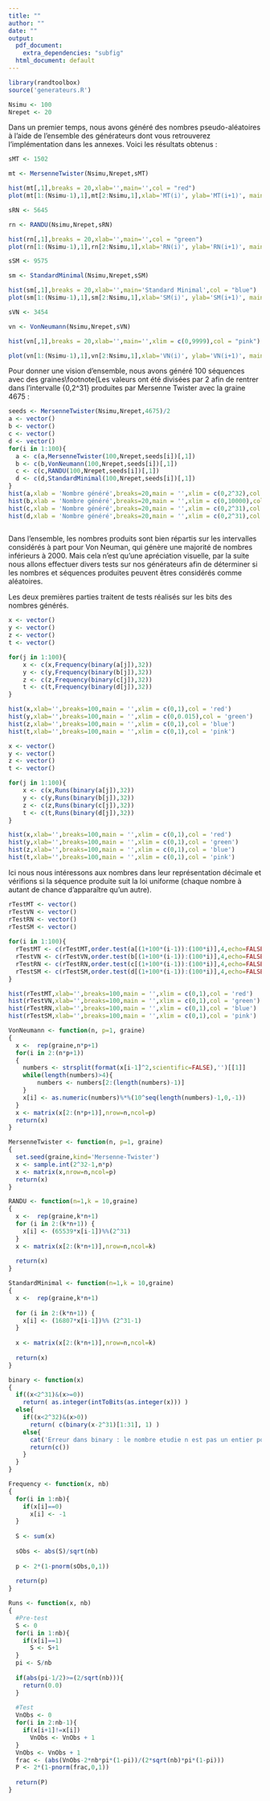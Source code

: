 ---
title: ""
author: ""
date: ""
output:
  pdf_document:
    extra_dependencies: "subfig"
  html_document: default
---
```{r echo=FALSE, message=FALSE,}
library(randtoolbox)
source('generateurs.R')

Nsimu <- 100
Nrepet <- 20
```
\thispagestyle{empty}
\begin{center}
  \vspace*{\stretch{1}}
  {\scshape \huge Génération de nombres aléatoires et probabilités\\}
  \vspace{2em}
  Billy VILLEROY Hélène DOS SANTOS Seynabou SARR\\
  \vspace*{\stretch{2}}
  3IF 2022-2023
\end{center}
\clearpage
\thispagestyle{empty}
\clearpage
\thispagestyle{empty}
\tableofcontents
\clearpage
\part*{Partie I : Générateurs pseudo-aléatoires}
\addcontentsline{toc}{part}{Générateurs pseudo-aléatoires}
\section*{1. Mise en place et études graphiques}
\addcontentsline{toc}{subsection}{Mise en place et études graphiques}

\subsection*{A. Exemples}

\paragraph{}
Dans un premier temps, nous avons généré des nombres pseudo-aléatoires à l'aide de l'ensemble des générateurs dont vous retrouverez l'implémentation dans les annexes\footnote{Voir p. \pageref{part:annexes}}. Voici les résultats obtenus :
\begin{itemize}
  \item L'histogramme représente la fréquence d'apparition des nombres sur l'intervalle en ordonnée.
  \item Le graphique représente chaque nombre en fonction de celui qui lui précède, il permet d'évaluer l'étendue, entre les valeurs, générée par l'algorithme.
\end{itemize}
\vspace*{\stretch{1}}
```{r echo=FALSE, message=FALSE,fig.cap='Générateur de Mersenne Twister (Graine : 1502, 100 générations)' ,fig.subcap=c('Fréquence d\'apparition des nombres générés','Sucesseurs en fonction des prédecesseurs'),out.width="50%",fig.align='center'}

sMT <- 1502

mt <- MersenneTwister(Nsimu,Nrepet,sMT)

hist(mt[,1],breaks = 20,xlab='',main='',col = "red")
plot(mt[1:(Nsimu-1),1],mt[2:Nsimu,1],xlab='MT(i)', ylab='MT(i+1)', main='',col = "red")
```
\vspace*{\stretch{1}}
```{r echo=FALSE, message=FALSE,fig.cap='Générateur RANDU (Graine : 5645, 100 générations)' ,fig.subcap=c('Fréquence d\'apparition des nombres générés','Sucesseurs en fonction des prédecesseurs'),out.width="50%",fig.align='center'}

sRN <- 5645

rn <- RANDU(Nsimu,Nrepet,sRN)

hist(rn[,1],breaks = 20,xlab='',main='',col = "green")
plot(rn[1:(Nsimu-1),1],rn[2:Nsimu,1],xlab='RN(i)', ylab='RN(i+1)', main='',col="green")
```

```{r echo=FALSE, message=FALSE,fig.cap='Générateur Standard Minimal (Graine : 9575, 100 générations)' ,fig.subcap=c('Fréquence d\'apparition des nombres générés','Sucesseurs en fonction des prédecesseurs'),out.width="50%",fig.align='center'}

sSM <- 9575

sm <- StandardMinimal(Nsimu,Nrepet,sSM)

hist(sm[,1],breaks = 20,xlab='',main='Standard Minimal',col = "blue")
plot(sm[1:(Nsimu-1),1],sm[2:Nsimu,1],xlab='SM(i)', ylab='SM(i+1)', main='Standard Minimal',col="blue")
```

```{r echo=FALSE, message=FALSE,fig.cap='Générateur de Von Neuman (Graine : 3454, 100 générations)' ,fig.subcap=c('Fréquence d\'apparition des nombres générés','Sucesseurs en fonction des prédecesseurs'),out.width="50%",fig.align='center'}

sVN <- 3454 

vn <- VonNeumann(Nsimu,Nrepet,sVN)

hist(vn[,1],breaks = 20,xlab='',main='',xlim = c(0,9999),col = "pink")

plot(vn[1:(Nsimu-1),1],vn[2:Nsimu,1],xlab='VN(i)', ylab='VN(i+1)', main='',xlim = c(0,9999),col="pink")
```

\clearpage

\subsection*{B. Vision globale}

\paragraph{}
Pour donner une vision d'ensemble, nous avons généré 100 séquences avec des graines\footnote{Les valeurs ont été divisées par 2 afin de rentrer dans l'intervalle \{0,2^31\} produites par Mersenne Twister avec la graine 4675 :

```{r echo=FALSE, message=FALSE,fig.cap='Etude sur 100 séquences de cardinal 100, Graine aléatoire' ,fig.subcap=c('Mersenne Twister','Von Neuman','RANDU','Standard Minimal'), fig.ncol=2, out.width="50%"}
seeds <- MersenneTwister(Nsimu,Nrepet,4675)/2
a <- vector()
b <- vector()
c <- vector()
d <- vector()
for(i in 1:100){
  a <- c(a,MersenneTwister(100,Nrepet,seeds[i])[,1])
  b <- c(b,VonNeumann(100,Nrepet,seeds[i])[,1])
  c <- c(c,RANDU(100,Nrepet,seeds[i])[,1])
  d <- c(d,StandardMinimal(100,Nrepet,seeds[i])[,1])
}
hist(a,xlab = 'Nombre généré',breaks=20,main = '',xlim = c(0,2^32),col = 'red')
hist(b,xlab = 'Nombre généré',breaks=20,main = '',xlim = c(0,10000),col = 'green')
hist(c,xlab = 'Nombre généré',breaks=20,main = '',xlim = c(0,2^31),col = 'blue')
hist(d,xlab = 'Nombre généré',breaks=20,main = '',xlim = c(0,2^31),col = 'pink')
  
```

\textbf{Analyse graphique}
\paragraph{}
Dans l'ensemble, les nombres produits sont bien répartis sur les intervalles considérés à part pour Von Neuman, qui génère une majorité de nombres inférieurs à 2000. Mais cela n'est qu'une apréciation visuelle, par la suite nous allons effectuer divers tests sur nos générateurs afin de déterminer si les nombres et séquences produites peuvent êtres  considérés comme aléatoires.

\clearpage
\section*{2. Etudes probabilistes}
\addcontentsline{toc}{subsection}{Etudes probabilistes}

Les deux premières parties traitent de tests réalisés sur les bits\footnote{Générés par la fonction \textit{binary}, p. \pageref{subsec:binary}} des nombres générés.

\subsection*{A. Tests de répartition\footnote{Voir \textit{Frequency} p. \pageref{frequency}}}
```{r echo=FALSE, message=FALSE,fig.cap='Etude de la répartition des bits sur 100 séquences de cardinal 100, Graines aléatoires' ,fig.subcap=c('Mersenne Twister','Von Neuman','RANDU','Standard Minimal'), fig.ncol=2, out.width="50%"}

x <- vector()
y <- vector()
z <- vector()
t <- vector()

for(j in 1:100){
    x <- c(x,Frequency(binary(a[j]),32))
    y <- c(y,Frequency(binary(b[j]),32))
    z <- c(z,Frequency(binary(c[j]),32))
    t <- c(t,Frequency(binary(d[j]),32))
}

hist(x,xlab='',breaks=100,main = '',xlim = c(0,1),col = 'red')
hist(y,xlab='',breaks=100,main = '',xlim = c(0,0.015),col = 'green')
hist(z,xlab='',breaks=100,main = '',xlim = c(0,1),col = 'blue')
hist(t,xlab='',breaks=100,main = '',xlim = c(0,1),col = 'pink')
```
\clearpage
\subsection*{B. Tests d'ordre\footnote{Voir \textit{Runs} p. \pageref{runs}}}
```{r echo=FALSE, message=FALSE,fig.cap='Etude de l\'ordonnancement des bits sur 100 séquences de cardinal 100, Graines aléatoires' ,fig.subcap=c('Mersenne Twister','Von Neuman','RANDU','Standard Minimal'), fig.ncol=2, out.width="50%"}

x <- vector()
y <- vector()
z <- vector()
t <- vector()

for(j in 1:100){
    x <- c(x,Runs(binary(a[j]),32))
    y <- c(y,Runs(binary(b[j]),32))
    z <- c(z,Runs(binary(c[j]),32))
    t <- c(t,Runs(binary(d[j]),32))
}

hist(x,xlab='',breaks=100,main = '',xlim = c(0,1),col = 'red')
hist(y,xlab='',breaks=100,main = '',xlim = c(0,1),col = 'green')
hist(z,xlab='',breaks=100,main = '',xlim = c(0,1),col = 'blue')
hist(t,xlab='',breaks=100,main = '',xlim = c(0,1),col = 'pink')
```
\clearpage
\subsection*{C. Tests uniformes\footnote{Voir la documentation de order.test : www.rdocumentation.org/packages/randtoolbox/versions/2.0.3/topics/order.test}}
Ici nous nous intéressons aux nombres dans leur représentation décimale et vérifions si la séquence produite suit la loi uniforme (chaque nombre à autant de chance d'apparaître qu'un autre).
```{r echo=FALSE, message=FALSE,fig.cap='Etude de la loi uniforme sur 100 séquences de cardinal 100, Graines aléatoires' ,fig.subcap=c('Mersenne Twister','Von Neuman','RANDU','Standard Minimal'), fig.ncol=2, out.width="50%"}

rTestMT <- vector()
rTestVN <- vector()
rTestRN <- vector()
rTestSM <- vector()
  
for(i in 1:100){
  rTestMT <- c(rTestMT,order.test(a[(1+100*(i-1)):(100*i)],4,echo=FALSE)$p.value)
  rTestVN <- c(rTestVN,order.test(b[(1+100*(i-1)):(100*i)],4,echo=FALSE)$p.value)
  rTestRN <- c(rTestRN,order.test(c[(1+100*(i-1)):(100*i)],4,echo=FALSE)$p.value)
  rTestSM <- c(rTestSM,order.test(d[(1+100*(i-1)):(100*i)],4,echo=FALSE)$p.value)
}

hist(rTestMT,xlab='',breaks=100,main = '',xlim = c(0,1),col = 'red')
hist(rTestVN,xlab='',breaks=100,main = '',xlim = c(0,1),col = 'green')
hist(rTestRN,xlab='',breaks=100,main = '',xlim = c(0,1),col = 'blue')
hist(rTestSM,xlab='',breaks=100,main = '',xlim = c(0,1),col = 'pink')
```

\clearpage

\part*{Partie II : Etudes des files d'attentes}
\addcontentsline{toc}{part}{Etudes des files d'attentes}
\clearpage

\part{Annexes}
\label{part:annexes}

\section*{Algorithme des générateurs}
\addcontentsline{toc}{subsection}{Algorithmes des générateurs}

\textbf{Von Neuman}

```{r}
VonNeumann <- function(n, p=1, graine)
{
  x <-  rep(graine,n*p+1)
  for(i in 2:(n*p+1))
  {
    numbers <- strsplit(format(x[i-1]^2,scientific=FALSE),'')[[1]]
    while(length(numbers)>4){ 
        numbers <- numbers[2:(length(numbers)-1)] 
    }
    x[i] <- as.numeric(numbers)%*%(10^seq(length(numbers)-1,0,-1))
  }
  x <- matrix(x[2:(n*p+1)],nrow=n,ncol=p)
  return(x)
}
```
\textbf{Mersenne Twister}
```{r}
MersenneTwister <- function(n, p=1, graine)
{
  set.seed(graine,kind='Mersenne-Twister')
  x <- sample.int(2^32-1,n*p)
  x <- matrix(x,nrow=n,ncol=p)
  return(x)
}
```
\textbf{RANDU}
```{r}
RANDU <- function(n=1,k = 10,graine)
{
  x <-  rep(graine,k*n+1)
  for (i in 2:(k*n+1)) {
    x[i] <- (65539*x[i-1])%%(2^31)
  }
  x <- matrix(x[2:(k*n+1)],nrow=n,ncol=k)
  
  return(x)
}
```
\textbf{Standard Minimal}
```{r}
StandardMinimal <- function(n=1,k = 10,graine)
{
  x <-  rep(graine,k*n+1)
  
  for (i in 2:(k*n+1)) {
    x[i] <- (16807*x[i-1])%% (2^31-1)
  }
  
  x <- matrix(x[2:(k*n+1)],nrow=n,ncol=k)
  
  return(x)
}
```

\section*{Binary}
\addcontentsline{toc}{subsection}{Algorithme de \textit{binary}}
\label{subsec:binary}
```{r}
binary <- function(x)
{
  if((x<2^31)&(x>=0))
    return( as.integer(intToBits(as.integer(x))) )
  else{
    if((x<2^32)&(x>0))
      return( c(binary(x-2^31)[1:31], 1) )
    else{
      cat('Erreur dans binary : le nombre etudie n est pas un entier positif en 32 bits.\n')
      return(c())
    }
  }
}
```

\section*{Algorithmes des tests}
\addcontentsline{toc}{subsection}{Algorithmes des tests}
\textbf{Frequency ou l'étude de la répartition binaire}
\label{frequency}
```{r}
Frequency <- function(x, nb)
{
  for(i in 1:nb){
    if(x[i]==0)
      x[i] <- -1
  }
  
  S <- sum(x)
  
  sObs <- abs(S)/sqrt(nb)
  
  p <- 2*(1-pnorm(sObs,0,1))
  
  return(p)
}
```

\textbf{Runs ou l'étude de l'ordre binaire}
\label{runs}
```{r}
Runs <- function(x, nb)
{
  #Pre-test
  S <- 0
  for(i in 1:nb){
    if(x[i]==1)
      S <- S+1
  }
  pi <- S/nb
  
  if(abs(pi-1/2)>=(2/sqrt(nb))){
    return(0.0)
  }
  
  #Test
  VnObs <- 0
  for(i in 2:nb-1){
    if(x[i+1]!=x[i])
      VnObs <- VnObs + 1
  }
  VnObs <- VnObs + 1
  frac <- (abs(VnObs-2*nb*pi*(1-pi))/(2*sqrt(nb)*pi*(1-pi)))
  P <- 2*(1-pnorm(frac,0,1))
  
  return(P)
}
```
